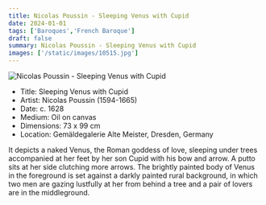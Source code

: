 ```yaml
---
title: Nicolas Poussin - Sleeping Venus with Cupid
date: 2024-01-01
tags: ['Baroques','French Baroque']
draft: false
summary: Nicolas Poussin - Sleeping Venus with Cupid
images: ['/static/images/10515.jpg']
---
```


![Nicolas Poussin - Sleeping Venus with Cupid](/static/images/10515.jpg)

* Title: Sleeping Venus with Cupid
* Artist: Nicolas Poussin (1594-1665)
* Date: c. 1628
* Medium: Oil on canvas
* Dimensions: 73 x 99 cm
* Location: Gemäldegalerie Alte Meister, Dresden, Germany

It depicts a naked Venus, the Roman goddess of love, sleeping under trees accompanied at her feet by her son Cupid with his bow and arrow. A putto sits at her side clutching more arrows. The brightly painted body of Venus in the foreground is set against a darkly painted rural background, in which two men are gazing lustfully at her from behind a tree and a pair of lovers are in the middleground.
